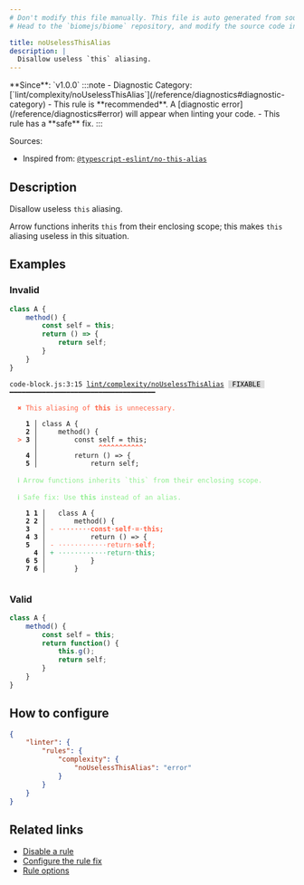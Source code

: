 ```yaml
---
# Don't modify this file manually. This file is auto generated from source, and you will lose your changes next time the website is built.
# Head to the `biomejs/biome` repository, and modify the source code in there.

title: noUselessThisAlias
description: |
  Disallow useless `this` aliasing.
---
```


<Tabs>
<TabItem label="JavaScript (and super languages)" icon="seti:javascript">
**Since**: `v1.0.0`
:::note
- Diagnostic Category: [`lint/complexity/noUselessThisAlias`](/reference/diagnostics#diagnostic-category)
- This rule is **recommended**. A [diagnostic error](/reference/diagnostics#error) will appear when linting your code.
- This rule has a **safe** fix.
:::

Sources: 
- Inspired from: <a href="https://typescript-eslint.io/rules/no-this-alias" target="_blank"><code>@typescript-eslint/no-this-alias</code></a>

## Description
Disallow useless `this` aliasing.

Arrow functions inherits `this` from their enclosing scope;
this makes `this` aliasing useless in this situation.

## Examples

### Invalid

```js
class A {
    method() {
        const self = this;
        return () => {
            return self;
        }
    }
}
```

<pre class="language-text"><code class="language-text">code-block.js:3:15 <a href="https://biomejs.dev/linter/rules/no-useless-this-alias">lint/complexity/noUselessThisAlias</a> <span style="color: #000; background-color: #ddd;"> FIXABLE </span> ━━━━━━━━━━━━━━━━━━━━━━━━━━━━━━━━━━━━<br /><br />  <strong><span style="color: Tomato;">✖</span></strong> <span style="color: Tomato;">This aliasing of </span><span style="color: Tomato;"><strong>this</strong></span><span style="color: Tomato;"> is unnecessary.</span><br />  <br />    <strong>1 │ </strong>class A &#123;<br />    <strong>2 │ </strong>    method() &#123;<br />  <strong><span style="color: Tomato;">&gt;</span></strong> <strong>3 │ </strong>        const self = this;<br />   <strong>   │ </strong>              <strong><span style="color: Tomato;">^</span></strong><strong><span style="color: Tomato;">^</span></strong><strong><span style="color: Tomato;">^</span></strong><strong><span style="color: Tomato;">^</span></strong><strong><span style="color: Tomato;">^</span></strong><strong><span style="color: Tomato;">^</span></strong><strong><span style="color: Tomato;">^</span></strong><strong><span style="color: Tomato;">^</span></strong><strong><span style="color: Tomato;">^</span></strong><strong><span style="color: Tomato;">^</span></strong><strong><span style="color: Tomato;">^</span></strong><br />    <strong>4 │ </strong>        return () =&gt; &#123;<br />    <strong>5 │ </strong>            return self;<br />  <br />  <strong><span style="color: lightgreen;">ℹ</span></strong> <span style="color: lightgreen;">Arrow functions inherits `this` from their enclosing scope.</span><br />  <br />  <strong><span style="color: lightgreen;">ℹ</span></strong> <span style="color: lightgreen;">Safe fix</span><span style="color: lightgreen;">: </span><span style="color: lightgreen;">Use </span><span style="color: lightgreen;"><strong>this</strong></span><span style="color: lightgreen;"> instead of an alias.</span><br />  <br />    <strong>1</strong> <strong>1</strong><strong> │ </strong>  class A &#123;<br />    <strong>2</strong> <strong>2</strong><strong> │ </strong>      method() &#123;<br />    <strong>3</strong>  <strong> │ </strong><span style="color: Tomato;">-</span> <span style="color: Tomato;"><span style="opacity: 0.8;"><strong>·</strong></span></span><span style="color: Tomato;"><span style="opacity: 0.8;"><strong>·</strong></span></span><span style="color: Tomato;"><span style="opacity: 0.8;"><strong>·</strong></span></span><span style="color: Tomato;"><span style="opacity: 0.8;"><strong>·</strong></span></span><span style="color: Tomato;"><span style="opacity: 0.8;"><strong>·</strong></span></span><span style="color: Tomato;"><span style="opacity: 0.8;"><strong>·</strong></span></span><span style="color: Tomato;"><span style="opacity: 0.8;"><strong>·</strong></span></span><span style="color: Tomato;"><span style="opacity: 0.8;"><strong>·</strong></span></span><span style="color: Tomato;"><strong>c</strong></span><span style="color: Tomato;"><strong>o</strong></span><span style="color: Tomato;"><strong>n</strong></span><span style="color: Tomato;"><strong>s</strong></span><span style="color: Tomato;"><strong>t</strong></span><span style="color: Tomato;"><span style="opacity: 0.8;"><strong>·</strong></span></span><span style="color: Tomato;"><strong>s</strong></span><span style="color: Tomato;"><strong>e</strong></span><span style="color: Tomato;"><strong>l</strong></span><span style="color: Tomato;"><strong>f</strong></span><span style="color: Tomato;"><span style="opacity: 0.8;"><strong>·</strong></span></span><span style="color: Tomato;"><strong>=</strong></span><span style="color: Tomato;"><span style="opacity: 0.8;"><strong>·</strong></span></span><span style="color: Tomato;"><strong>t</strong></span><span style="color: Tomato;"><strong>h</strong></span><span style="color: Tomato;"><strong>i</strong></span><span style="color: Tomato;"><strong>s</strong></span><span style="color: Tomato;"><strong>;</strong></span><br />    <strong>4</strong> <strong>3</strong><strong> │ </strong>          return () =&gt; &#123;<br />    <strong>5</strong>  <strong> │ </strong><span style="color: Tomato;">-</span> <span style="color: Tomato;"><span style="opacity: 0.8;">·</span></span><span style="color: Tomato;"><span style="opacity: 0.8;">·</span></span><span style="color: Tomato;"><span style="opacity: 0.8;">·</span></span><span style="color: Tomato;"><span style="opacity: 0.8;">·</span></span><span style="color: Tomato;"><span style="opacity: 0.8;">·</span></span><span style="color: Tomato;"><span style="opacity: 0.8;">·</span></span><span style="color: Tomato;"><span style="opacity: 0.8;">·</span></span><span style="color: Tomato;"><span style="opacity: 0.8;">·</span></span><span style="color: Tomato;"><span style="opacity: 0.8;">·</span></span><span style="color: Tomato;"><span style="opacity: 0.8;">·</span></span><span style="color: Tomato;"><span style="opacity: 0.8;">·</span></span><span style="color: Tomato;"><span style="opacity: 0.8;">·</span></span><span style="color: Tomato;">r</span><span style="color: Tomato;">e</span><span style="color: Tomato;">t</span><span style="color: Tomato;">u</span><span style="color: Tomato;">r</span><span style="color: Tomato;">n</span><span style="color: Tomato;"><span style="opacity: 0.8;">·</span></span><span style="color: Tomato;"><strong>s</strong></span><span style="color: Tomato;"><strong>e</strong></span><span style="color: Tomato;"><strong>l</strong></span><span style="color: Tomato;"><strong>f</strong></span><span style="color: Tomato;">;</span><br />      <strong>4</strong><strong> │ </strong><span style="color: MediumSeaGreen;">+</span> <span style="color: MediumSeaGreen;"><span style="opacity: 0.8;">·</span></span><span style="color: MediumSeaGreen;"><span style="opacity: 0.8;">·</span></span><span style="color: MediumSeaGreen;"><span style="opacity: 0.8;">·</span></span><span style="color: MediumSeaGreen;"><span style="opacity: 0.8;">·</span></span><span style="color: MediumSeaGreen;"><span style="opacity: 0.8;">·</span></span><span style="color: MediumSeaGreen;"><span style="opacity: 0.8;">·</span></span><span style="color: MediumSeaGreen;"><span style="opacity: 0.8;">·</span></span><span style="color: MediumSeaGreen;"><span style="opacity: 0.8;">·</span></span><span style="color: MediumSeaGreen;"><span style="opacity: 0.8;">·</span></span><span style="color: MediumSeaGreen;"><span style="opacity: 0.8;">·</span></span><span style="color: MediumSeaGreen;"><span style="opacity: 0.8;">·</span></span><span style="color: MediumSeaGreen;"><span style="opacity: 0.8;">·</span></span><span style="color: MediumSeaGreen;">r</span><span style="color: MediumSeaGreen;">e</span><span style="color: MediumSeaGreen;">t</span><span style="color: MediumSeaGreen;">u</span><span style="color: MediumSeaGreen;">r</span><span style="color: MediumSeaGreen;">n</span><span style="color: MediumSeaGreen;"><span style="opacity: 0.8;">·</span></span><span style="color: MediumSeaGreen;"><strong>t</strong></span><span style="color: MediumSeaGreen;"><strong>h</strong></span><span style="color: MediumSeaGreen;"><strong>i</strong></span><span style="color: MediumSeaGreen;"><strong>s</strong></span><span style="color: MediumSeaGreen;">;</span><br />    <strong>6</strong> <strong>5</strong><strong> │ </strong>          &#125;<br />    <strong>7</strong> <strong>6</strong><strong> │ </strong>      &#125;<br />  <br /></code></pre>

### Valid

```js
class A {
    method() {
        const self = this;
        return function() {
            this.g();
            return self;
        }
    }
}
```

## How to configure
```json title="biome.json"
{
	"linter": {
		"rules": {
			"complexity": {
				"noUselessThisAlias": "error"
			}
		}
	}
}

```
## Related links

- [Disable a rule](/linter/#disable-a-lint-rule)
- [Configure the rule fix](/linter#configure-the-rule-fix)
- [Rule options](/linter/#rule-options)

</TabItem>
</Tabs>

